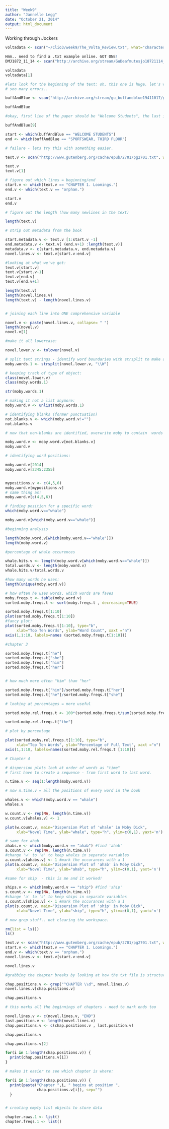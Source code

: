 ```yaml
---
title: "Week9"
author: "Jannelle Legg"
date: "October 21, 2014"
output: html_document
---
```


Working through Jockers


```r
voltadata <- scan("~/Clio3/week9/The_Volta_Review.txt", what="character", sep="\n")

Hmm.. need to find a .txt example online. GOT ONE!
DMJ1872_11_14 <- scan("http://archive.org/stream/GuDeafmutesjo18721114_201311/gu_deafmutesjo18721114_djvu.txt", what="character", sep="\n")

voltadata
voltadata[1]

#lets look for the beginning of the text: oh, this one is huge. let's work with DMJ
# soo many errors..

buffAndBlue <- scan("http://archive.org/stream/gu_buffandblue19411017/gu_buffandblue19411017_djvu.txt", what="character", sep="\n")

buffAndBlue

#okay, first line of the paper should be "Welcome Students", the last is "SPORTSWEAR, THIRD FLOOR"

buffAndBlue[9]

start <- which(buffAndBlue == "WELCOME STUDENTS")
end <- which(buffAndBlue == "SPORTSWEAR, THIRD FLOOR")

# failure - lets try this with something easier.

text.v <- scan("http://www.gutenberg.org/cache/epub/2701/pg2701.txt", what="character", sep="\n")

text.v
text.v[1]

# figure out which lines = beginning/end
start.v <- which(text.v == "CHAPTER 1. Loomings.")
end.v <- which(text.v == "orphan.")

start.v
end.v

# figure out the length (how many newlines in the text)

length(text.v)

# strip out metadata from the book 

start.metadata.v <- text.v [1:start.v -1]
end.metadata.v <- text.v[ (end.v+1) :length(text.v)]
metadata.v <- c(start.metadata.v, end.metadata.v)
novel.lines.v <- text.v[start.v:end.v]

#looking at what we've got:
text.v[start.v]
text.v[start.v-1]
text.v[end.v]
text.v[end.v+1]

length(text.v)
length(novel.lines.v)
length(text.v) - length(novel.lines.v)


# joining each line into ONE comprehensive variable

novel.v <- paste(novel.lines.v, collapse= " ")
length(novel.v)
novel.v[1]

#make it all lowercase:

novel.lower.v <- tolower(novel.v)

# split text strings - identify word boundaries with strsplit to make a LIST of words
moby.words.1 <- strsplit(novel.lower.v, "\\W")

# keeping track of type of object:
class(novel.lower.v)
class(moby.words.1)

str(moby.words.1)

# making it not a list anymore:
moby.word.v <- unlist(moby.words.1)

# identifying blanks (former punctuation)
not.blanks.v <- which(moby.word.v!="")
not.blanks.v

# now that non-blanks are identified, overwrite moby to contain  words

moby.word.v <- moby.word.v[not.blanks.v]
moby.word.v

# identifying word positions:

moby.word.v[2014]
moby.word.v[2345:2355]


mypositions.v <- c(4,5,6)
moby.word.v[mypositions.v]
# same thing as:
moby.word.v[c(4,5,6)]

# finding position for a specific word:
which(moby.word.v=="whale")

moby.word.v[which(moby.word.v=="whale")]

```


```r
#beginning analysis

length(moby.word.v[which(moby.word.v=="whale")])
length(moby.word.v)

#percentage of whale occurences

whale.hits.v <- length(moby.word.v[which(moby.word.v=="whale")])
total.words.v <- length(moby.word.v)
whale.hits.v/total.words.v

#how many words he uses:
length(unique(moby.word.v))

# how often he uses words, which words are faves
moby.freqs.t <- table(moby.word.v)
sorted.moby.freqs.t <- sort(moby.freqs.t , decreasing=TRUE)

sorted.moby.freqs.t[1:10]
plot(sorted.moby.freqs.t[1:10])
#fancy plot:
plot(sorted.moby.freqs.t[1:10], type="b",
     xlab="Top Ten Words", ylab="Word Count", xaxt ="n")
axis(1,1:10, labels=names (sorted.moby.freqs.t[1:10]))
```

```r
#chapter 3

sorted.moby.freqs.t["he"]
sorted.moby.freqs.t["she"]
sorted.moby.freqs.t["him"]
sorted.moby.freqs.t["her"]


# how much more often "him" than "her"

sorted.moby.freqs.t["him"]/sorted.moby.freqs.t["her"]
sorted.moby.freqs.t["he"]/sorted.moby.freqs.t["she"]

# looking at percentages = more useful

sorted.moby.rel.freqs.t <- 100*(sorted.moby.freqs.t/sum(sorted.moby.freqs.t))

sorted.moby.rel.freqs.t["the"]

# plot by percentage

plot(sorted.moby.rel.freqs.t[1:10], type="b",
     xlab="Top Ten Words", ylab="Percentage of Full Text", xaxt ="n")
axis(1,1:10, labels=names(sorted.moby.rel.freqs.t [1:10]))


```

```r
# Chapter 4

# dispersion plots look at order of words as "time"
# first have to create a sequence - from first word to last word.

n.time.v <- seq(1:length(moby.word.v))

# now n.time.v = all the positions of every word in the book

whales.v <- which(moby.word.v == "whale")
whales.v

w.count.v <- rep(NA, length(n.time.v))
w.count.v[whales.v] <- 1

plot(w.count.v, main="Dispersion Plot of 'whale' in Moby Dick",
     xlab="Novel Time", ylab="whale", type="h", ylim=c(0,1), yaxt='n')

# same for ahab
ahabs.v <- which(moby.word.v == "ahab") #find 'ahab'
a.count.v <- rep(NA, length(n.time.v))
#change 'w' to 'a' to keep whales in separate variables
a.count.v[ahabs.v] <- 1 #mark the occurances with a 1
plot(a.count.v, main="Dispersion Plot of 'ahab' in Moby Dick",
     xlab="Novel Time", ylab="ahab", type="h", ylim=c(0,1), yaxt='n')

#same for ship  - this is me and it worked!

ships.v <- which(moby.word.v == "ship") #find 'ship'
s.count.v <- rep(NA, length(n.time.v))
#change 'a' to 's' to keep ships in separate variables
s.count.v[ships.v] <- 1 #mark the occurances with a 1
plot(s.count.v, main="Dispersion Plot of 'ship' in Moby Dick",
     xlab="Novel Time", ylab="ship", type="h", ylim=c(0,1), yaxt='n')

```

```r
# now grep stuff.. not clearing the workspace.

rm(list = ls())
ls()

text.v <- scan("http://www.gutenberg.org/cache/epub/2701/pg2701.txt", what="character", sep="\n")
start.v <- which(text.v == "CHAPTER 1. Loomings.")
end.v <- which(text.v == "orphan.")
novel.lines.v <- text.v[start.v:end.v]

novel.lines.v

#grabbing the chapter breaks by looking at how the txt file is structured

chap.positions.v <- grep("^CHAPTER \\d", novel.lines.v)
novel.lines.v[chap.positions.v]

chap.positions.v

# this marks all the beginnings of chapters - need to mark ends too

novel.lines.v <- c(novel.lines.v, "END")
last.position.v <- length(novel.lines.v)
chap.positions.v <- c(chap.positions.v , last.position.v)

chap.positions.v

chap.positions.v[2]

for(i in 1:length(chap.positions.v)) {
  print(chap.positions.v[i])
}

# makes it easier to see which chapter is where:

for(i in 1:length(chap.positions.v)) { 
  print(paste("Chapter ",i, " begins at position ",
              chap.positions.v[i]), sep="")
  }


# creating empty list objects to store data

chapter.raws.1 <- list()
chapter.freqs.1 <- list()



```

